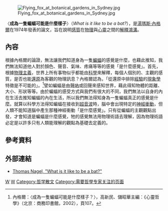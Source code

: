 
{{expert needed|subject=哲學|time=2015-05-01T01:10:08+00:00}}
[[File:Flying_fox_at_botanical_gardens_in_Sydney.jpg|thumb]]

〈'''成為一隻蝙蝠可能是什麼樣子'''〉（''What is it like to be a bat?''），是[[湯瑪斯·內格爾|湯瑪斯·內格爾]]在1974年發表的論文，旨在說明[[感質|感質]]在[[物理|物理]]與[[心靈|心靈]]之間的[[解釋鴻溝|解釋鴻溝]]。
== 內容 ==
根據內格爾的論證，{{link-en|物理信息|Physical information}}無法讓我們知道身為一隻[[蝙蝠|蝙蝠]]的感覺是什麼，也藉此推知，我們無法知道他人對於顏色、聲音、氣味、疼痛等等的感覺「是什麼感覺」。首先，根據[[物理主義|物理主義]]，世界上所有事物似乎都能由[[科學|科學]]來解釋，每個人個別的、主觀的感質，是否也能[[還原論|還原]]為客觀的物理訊息？內格爾認為，「從還原中排除[[經驗|經驗]]的[[現象學|現象學]]特徵是不可能的」。<ref>內格爾：〈成為一隻蝙蝠可能是什麼樣子？〉，高新民、儲昭華主編：《心靈哲學》（北京：商務印書館，2002），頁107。</ref>譬如蝙蝠是由[[聲吶|聲吶]]或回聲來感知世界，藉此得知物體的距離、大小、形狀等等。由於蝙蝠的感受方式與我們有很大的不同，我們無法以自身的內在生活去推知蝙蝠的內在生活，所以我們無法得知身為一隻蝙蝠真正的感覺是什麼。就算以科學方法得知蝙蝠在接收到[[超音波|超音波]]時，腦中會出現特定的[[神經衝動|神經衝動]]，但人類不能知道腦中產生那種神經衝動「是什麼感覺」。只有從蝙蝠的主觀觀點出發，才會知道是蝙蝠是什麼感覺，牠的感覺無法用物理術語去理解，因為物理術語必定是以許多只有人類能理解的觀點為基礎去定義的。

==參考資料==
{{reflist}}

==外部連結==
* [http://organizations.utep.edu/Portals/1475/nagel_bat.pdf Thomas Nagel, "What is it like to be a bat?"]{{Wayback|url=http://organizations.utep.edu/Portals/1475/nagel_bat.pdf |date=20111016181405 }}

{{意识}}
{{哲學小作品}}

[[Category:心靈哲學|W]]
[[Category:思想實驗|W]]
[[Category:哲学散文|Category:哲学散文]]
[[Category:需要哲學专家关注的页面|Category:需要哲學专家关注的页面]]